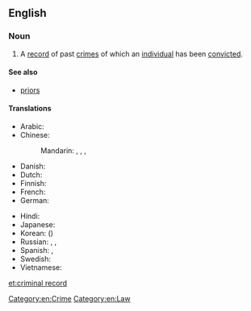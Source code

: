 ==English==

===Noun===
{{en-noun|head=[[criminal]] [[record]]}}

# A [[record]] of past [[crime]]s of which an [[individual]] has been [[convict]]ed.

====See also====
* [[priors]]

====Translations====
{{trans-top|a record of past crimes}}
* Arabic: {{t|ar|سجل الجنائية|m|tr=sájjal al-jināʾíyya|sc=Arab}}
* Chinese:
*: Mandarin: {{t|cmn|犯罪記錄|sc=Hani}}, {{t|cmn|犯罪记录|tr=fànzuì jìlù|sc=Hani}}, {{t+|cmn|案底|tr=àndǐ|sc=Hani}}, {{qualifier|priors}} {{t+|cmn|前科|tr=qiánkē|sc=Hani}}
* Danish: {{t|da|straffeattest}}
* Dutch: {{t+|nl|strafblad|n}}
* Finnish: {{t|fi|rikosrekisteri}}
* French: {{t+|fr|casier judiciaire|m}}
* German: {{t+|de|Vorstrafenregister|n}}
{{trans-mid}}
* Hindi: {{t-needed|hi}}
* Japanese: {{t|ja|前科|tr=ぜんか, zenka|sc=Jpan}}
* Korean: {{t+|ko|전과|tr=jeongwa|sc=Kore}} ({{t+|ko|前科|sc=Kore}})
* Russian: {{t|ru|досье преступника|n|tr=dosʹjé prestúpnika|sc=Cyrl}}, {{t|ru|уголовное прошлое|n|tr=ugolóvnoje próšloje|sc=Cyrl}}, {{t+|ru|судимость|f|tr=sudímostʹ|sc=Cyrl}} {{qualifier|prior conviction}}
* Spanish: {{t|es|antecedentes policiales|m-p}} {{qualifier|police records}}, {{t|es|antecedentes penales|m-p}} {{qualifier|prior conviction}}
* Swedish: {{t|sv|brottsregister|n}}
* Vietnamese: {{t|vi|lý lịch tư pháp}}
{{trans-bottom}}

[[Category:en:Crime]]
[[Category:en:Law]]

[[et:criminal record]]